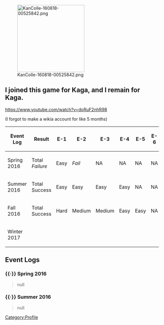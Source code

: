 [[File:KanColle-160818-00525842.png|thumb|220px|right]]

== I joined this game for Kaga, and I remain for Kaga. ==
https://www.youtube.com/watch?v=doRuF2nhR98

(I forgot to make a wikia account for like 5 months)
{| class="article-table"
!Event Log
!Result
!E-1
!E-2
!E-3
!E-4
!E-5
!E-6
!E-7
|-
|Spring 2016
|Total ''Failure''
|Easy
|''Fail''
|NA
|NA
|NA
|NA
|NA
|-
|Summer 2016
|Total Success
|Easy
|Easy
|Easy
|Easy
|NA
|NA
|NA
|-
|Fall 2016
|Total Success
|Hard
|Medium
|Medium
|Easy
|Easy
|NA
|NA
|-
|Winter 2017
|
|
|
|
|
|
|
|
|}

== Event Logs ==

=== {{·}} Spring 2016 ===
<blockquote>null</blockquote>

=== {{·}} Summer 2016 ===
<blockquote>null</blockquote>[[Category:Profile]]